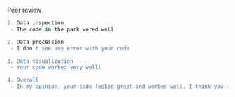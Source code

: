 Peer review

```r
1. Data inspection
 - The code in the park wored well

2. Data procession
 - I don't see any error with your code

3. Data visualization
 - Your code worked very well!

4. Overall
 - In my opinion, your code looked great and worked well. I think you understand the assignment and code in R very well. Great job!

```
